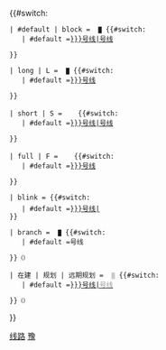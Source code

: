 <includeonly>{{#switch:{{{2|}}}

 | #default | block = &#32;<small><span style="color:{{洛阳地铁颜色|{{{1}}}|s}}">█</span></small>&#32;{{#switch:{{{1}}}
    | #default =[[洛阳轨道交通{{{1|}}}号线|{{{1|}}}号线]]

 }}

 | long | L = &#32;<small><span style="color:{{洛阳地铁颜色|{{{1}}}|s}}">█</span></small>&#32;{{#switch:{{{1}}}
    | #default =[[洛阳轨道交通{{{1|}}}号线]]

 }}

 | short | S = &#32;<span style="white-space: nowrap; border-left: 0.5em solid {{洛阳地铁颜色|{{{1}}}|s}}; padding-left: 0.5em;"></span>&#32;{{#switch:{{{1}}}
    | #default =[[洛阳轨道交通{{{1|}}}号线|{{{1|}}}号线]]

 }}

 | full | F = &#32;<span style="white-space: nowrap; border-left: 0.5em solid {{洛阳地铁颜色|{{{1}}}|s}}; padding-left: 0.5em;"></span>&#32;{{#switch:{{{1}}}
    | #default =[[洛阳轨道交通{{{1|}}}号线]]

 }}

 | blink = {{#switch:{{{1}}}
    | #default =[[洛阳轨道交通{{{1|}}}号线|<span style="display: inline-block; height: 1.2em; width: 1.2em; line-height: 1.25em; font-family: sans-serif; font-size: 100%; text-align: center; color: white; border-radius: 2px; background-color: {{洛阳地铁颜色|{{{1}}}|s}}">{{{1|}}}</span>]]
 }}

 | branch = &#32;<small><span style="color:{{洛阳地铁颜色|{{{1}}}|s}}">█</span></small>&#32;{{#switch:{{{1}}}
    | #default ={{{1|}}}号线

 }}<small>（{{{3}}}）</small>

 | 在建 | 规划 | 远期规划 = &#32;<small><span style="color:#ccc">█</span></small>&#32;{{#switch:{{{1}}}
    | #default =[[洛阳轨道交通{{{1|}}}号线|<span style="color:#999">{{{1|}}}号线</span>]]

 }}<small>（{{{2|}}}）</small>


}}</includeonly><noinclude>
{{documentation}}
[[Category:洛阳轨道交通模板|线路]]
[[Category:路线标志模板|豫]]
</noinclude>